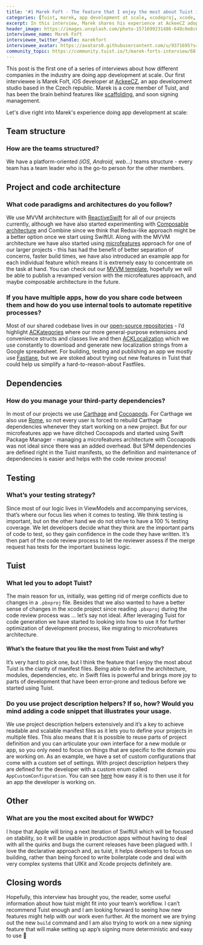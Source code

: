 ```yaml
---
title: '#1 Marek Fořt - The feature that I enjoy the most about Tuist is the clarity of manifest files'
categories: [Tuist, marek, app development at scale, xcodeproj, xcode, swift]
excerpt: In this interview, Marek shares his experience at AckeeCZ adopting the Microfeatures architecture and how they use Tuist to codify the structure of their projects. He also talks about his stance regarding the usage of third-party dependencies, as how they approach testing to deliver code fast and with confidence.
header_image: https://images.unsplash.com/photo-1571699231486-648c0e8c6eaa?ixlib=rb-1.2.1&ixid=eyJhcHBfaWQiOjEyMDd9&auto=format&fit=crop&w=1969&q=80
interviewee_name: Marek Fořt
interviewee_twitter_handle: marekfort
interviewee_avatar: https://avatars0.githubusercontent.com/u/9371695?s=460&u=c41f3b4590e74724c1a2972606d3c8ef321ef4b2&v=4
community_topic: https://community.tuist.io/t/marek-forts-interview/68
---
```


This post is the first one of a series of interviews about how different companies in the industry are doing app development at scale.
Our first interviewee is Marek Fořt, iOS developer at [AckeeCZ](https://www.ackee.cz/en), an app development studio based in the Czech republic.
Marek is a core member of Tuist, and has been the brain behind features like [scaffolding](/docs/commands/scaffold/), and soon signing management.

Let's dive right into Marek's experience doing app development at scale:

## Team structure

### How are the teams structured?

We have a platform-oriented _(iOS, Android, web...)_ teams structure - every team has a team leader who is the go-to person for the other members.

## Project and code architecture

### What code paradigms and architectures do you follow?

We use MVVM architecture with [ReactiveSwift](https://github.com/ReactiveCocoa/ReactiveSwift) for all of our projects currently, although we have also started experimenting with [Composable architecture](https://github.com/pointfreeco/swift-composable-architecture) and Combine since we think that Redux-like approach might be a better option once we start using SwiftUI. Along with the MVVM architecture we have also started using [microfeatures](/docs/building-at-scale/microfeatures/) approach for one of our larger projects - this has had the benefit of better separation of concerns, faster build times, we have also introduced an example app for each individual feature which means it is extremely easy to concentrate on the task at hand. You can check out our [MVVM template](https://github.com/AckeeCZ/iOS-MVVM-ProjectTemplate/), hopefully we will be able to publish a revamped version with the microfeatures approach, and maybe composable architecture in the future.

### If you have multiple apps, how do you share code between them and how do you use internal tools to automate repetitive processes?

Most of our shared codebase lives in our [open-source repositories](https://github.com/orgs/AckeeCZ/teams/ios/repositories) - I’d highlight [ACKategories](https://github.com/AckeeCZ/ACKategories) where our more general-purpose extensions and convenience structs and classes live and then [ACKLocalization](https://github.com/AckeeCZ/ACKLocalization) which we use constantly to download and generate new localization strings from a Google spreadsheet. For building, testing and publishing an app we mostly use [Fastlane](https://fastlane.tools), but we are stoked about trying out new features in Tuist that could help us simplify a hard-to-reason-about Fastfiles.

## Dependencies

### How do you manage your third-party dependencies?

In most of our projects we use [Carthage](https://github.com/carthage) and [Cocoapods](https://cocoapods.org). For Carthage we also use [Rome](https://github.com/tmspzz/Rome/), so not every user is forced to rebuild Carthage dependencies whenever they start working on a new project. But for our microfeatures app we have ditched Cocoapods and started using Swift Package Manager - managing a microfeatures architecture with Cocoapods was not ideal since there was an added overhead. But SPM dependencies are defined right in the Tuist manifests, so the definition and maintenance of dependencies is easier and helps with the code review process!

## Testing

### What’s your testing strategy?

Since most of our logic lives in ViewModels and accompanying services, that’s where our focus lies when it comes to testing. We think testing is important, but on the other hand we do not strive to have a 100 % testing coverage. We let developers decide what they think are the important parts of code to test, so they gain confidence in the code they have written. It’s then part of the code review process to let the reviewer assess if the merge request has tests for the important business logic.

## Tuist

### What led you to adopt Tuist?

The main reason for us, initially, was getting rid of merge conflicts due to changes in a `.pbxproj` file. Besides that we also wanted to have a better sense of changes in the xcode project since reading `.pbxproj` during the code review process was … let’s say not ideal. After leveraging Tuist for code generation we have started to looking into how to use it for further optimization of development process, like migrating to microfeatures architecture.

#### What’s the feature that you like the most from Tuist and why?

It’s very hard to pick one, but I think the feature that I enjoy the most about Tuist is the clarity of manifest files. Being able to define the architecture, modules, dependencies, etc. in Swift files is powerful and brings more joy to parts of development that have been error-prone and tedious before we started using Tuist.

### Do you use project description helpers? If so, how? Would you mind adding a code snippet that illustrates your usage.

We use project description helpers extensively and it’s a key to achieve readable and scalable manifest files as it lets you to define your projects in multiple files. This also means that it is possible to reuse parts of project definition and you can articulate your own interface for a new module or app, so you only need to focus on things that are specific to the domain you are working on. As an example, we have a set of custom configurations that come with a custom set of settings. With project description helpers they are defined for the developer with a custom enum called `AppCustomConfiguration`. You can see [here](https://github.com/AckeeCZ/iOS-MVVM-ProjectTemplate/blob/master/Tuist/ProjectDescriptionHelpers/Project%2BTemplates.swift#L5) how easy it is to then use it for an app the developer is working on.

## Other

### What are you the most excited about for WWDC?

I hope that Apple will bring a next iteration of SwiftUI which will be focused on stability, so it will be usable in production apps without having to deal with all the quirks and bugs the current releases have been plagued with. I love the declarative approach and, as tuist, it helps developers to focus on building, rather than being forced to write boilerplate code and deal with very complex systems that UIKit and Xcode projects definitely are.

## Closing words

Hopefully, this interview has brought you, the reader, some useful information about how tuist might fit into your team’s workflow. I can’t recommend Tuist enough and I am looking forward to seeing how new features might help with our work even further. At the moment we are trying out the new `build` command and I am also trying to work on a new signing feature that will make setting up app’s signing more deterministic and easy to use 🎉
